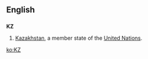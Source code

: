 {{see|.kz}}
==English==
==={{abbreviation}}===
'''KZ'''
#[[Kazakhstan]], a member state of the [[United Nations]].

[[ko:KZ]]